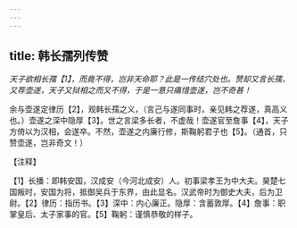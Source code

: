 ```yaml
---
---
---
```

title: 韩长孺列传赞
---



*天子欲相长孺【1】，而竟不得，岂非天命耶？此是一传结穴处也。赞却又言长孺，又荐壶遂，天子又狱相之而又不得，于是一意只痛惜壶遂，岂不奇甚！*

余与壶遂定律历【2】，观韩长孺之义，（言己与遂同事时，亲见韩之荐遂，真高义也。）壶遂之深中隐厚【3】。世之言梁多长者，不虚哉！壶遂官至詹事【4】，天子方倚以为汉相，会遂卒。不然，壶遂之内廉行修，斯鞠躬君子也【5】。（通首，只赞壶遂，岂非奇文！）

【注释】

【1】长播：即韩安国，汉成安（今河北成安）人。初事梁孝王为中大夫。昊楚七国叛时，安国为将，抵御吴兵于东界，由此显名。汉武帝时为御史大夫，后为卫尉。【2】律历：指历书。【3】深中：内心廉正。隐厚：含蓄敦厚。【4】詹事：职掌皇后、太子家事的官。【5】鞠躬：谨慎恭敬的样子。